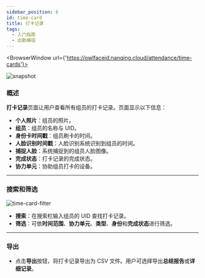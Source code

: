 ```yaml
---
sidebar_position: 6
id: time-card
title: 打卡记录
tags:
  - 入门指南
  - 出勤模组
---
```



<BrowserWindow url={'https://owlfaceid.nanqing.cloud/attendance/time-cards'}>

![snapshot](/assets/attendance/time-card.png)

</BrowserWindow>

### 概述

**打卡记录**页面让用户查看所有组员的打卡记录。页面显示以下信息：

- **个人照片**：组员的照片。
- **组员**：组员的名称与 UID。
- **身份卡时间戳**：组员刷卡的时间。
- **人脸识别时间戳**：人脸识别系统识别到组员的时间。
- **捕捉人脸**：系统捕捉到的组员人脸图像。
- **完成状态**：打卡记录的完成状态。
- **协力单元**：协助组员打卡的设备。

---

### 搜索和筛选

![time-card-filter](/assets/attendance/time-card-filter.png)

- **搜索**：在搜索栏输入组员的 UID 查找打卡记录。
- **筛选**：可依**时间范围**、**协力单元**、**类型**、**身份**和**完成状态**进行筛选。

---

### 导出

- 点击**导出**按钮，将打卡记录导出为 CSV 文件。用户可选择导出**总结报告**或**详细记录**。
